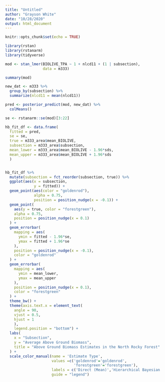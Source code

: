 ```yaml
---
title: "Untitled"
author: "Grayson White"
date: "10/28/2020"
output: html_document
---
```


```r
knitr::opts_chunk$set(echo = TRUE)
```

```r
library(rstan)
library(rstanarm)
library(tidyverse)
```


```r
mod <- stan_lmer(BIOLIVE_TPA ~ 1 + nlcd11 + (1 | subsection),
                 data = m333)

summary(mod)

new_dat <- m333 %>%
  group_by(subsection) %>%
  summarize(nlcd11 = mean(nlcd11))

pred <- posterior_predict(mod, new_dat) %>%
  colMeans()

se <- rstanarm::se(mod)[3:22]
```

```r
hb_fit_df <- data.frame(
  fitted = pred,
  se = se,
  true = m333_area$mean_BIOLIVE,
  subsection = m333_area$subsection,
  mean_lower = m333_area$mean_BIOLIVE - 1.96*sds,
  mean_upper = m333_area$mean_BIOLIVE + 1.96*sds
  )


hb_fit_df %>%
  mutate(subsection = fct_reorder(subsection, true)) %>%
  ggplot(aes(x = subsection,
             y = fitted)) +
  geom_point(aes(color = "goldenrod"),
             alpha = 0.75,
             position = position_nudge(x = -0.1)) +
  geom_point(
    aes(y = true, color = "forestgreen"),
    alpha = 0.75,
    position = position_nudge(x = 0.1)
  ) +
  geom_errorbar(
    mapping = aes(
      ymin = fitted - 1.96*se,
      ymax = fitted + 1.96*se
    ),
    position = position_nudge(x = -0.1),
    color = "goldenrod"
  ) +
  geom_errorbar(
    mapping = aes(
      ymin = mean_lower,
      ymax = mean_upper
    ),
    position = position_nudge(x = 0.1),
    color = "forestgreen"
  ) +
  theme_bw() +
  theme(axis.text.x = element_text(
    angle = 90,
    vjust = 0.5,
    hjust = 1
    ),
    legend.position = "bottom") +
  labs(
    x = "Subsection",
    y = "Average Above Ground Biomass",
    title = "Above Ground Biomass Estimates in the North Rocky Forest"
  ) +
  scale_color_manual(name = 'Estimate Type', 
                     values =c('goldenrod'='goldenrod',
                               'forestgreen'='forestgreen'),
                     labels = c('Direct (Mean)','Hierarchical Bayesian'),
                     guide = "legend")
```


